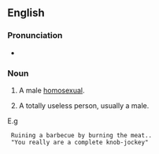 {{also|knob-jockey}}
==English==

===Pronunciation===
* {{audio|En-au-knob jockey.ogg|Audio (AU)|lang=en}}

===Noun===
{{en-noun}}

# {{lb|en|British|offensive|slang}} A male [[homosexual]].
# {{lb|en|British|offensive|slang}} A totally useless person, usually a male.
E.g
  Ruining a barbecue by burning the meat..
  "You really are a complete knob-jockey"